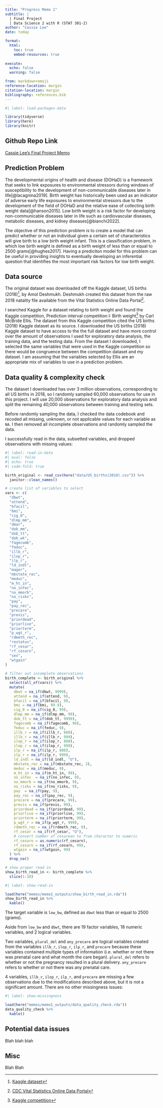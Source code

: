 ```yaml
---
title: "Progress Memo 1"
subtitle: |
  | Final Project 
  | Data Science 2 with R (STAT 301-2)
author: "Cassie Lee"
date: today

format:
  html:
    toc: true
    embed-resources: true
    
execute:
  echo: false
  warning: false

from: markdown+emoji 
reference-location: margin
citation-location: margin
bibliography: references.bib
---
```


```r
#| label: load-packages-data

library(tidyverse)
library(here)
library(knitr)
```

::: {.callout-tip icon="false"}
## Github Repo Link

[Cassie Lee's Final Project Memo](https://github.com/stat301-2-2024-winter/final-project-2-cassielee2025.git)
:::

## Prediction Problem

The developmental origins of health and disease (DOHaD) is a framework that seeks to link exposures to environmental stressors during windows of susceptibility to the development of non-communicable diseases later in life[@lacagnina2019]. Birth weight has historically been used as an indicator of adverse early life exposures to environmental stressors due to the development of the field of DOHaD and the relative ease of collecting birth weight data[@hanson2015]. Low birth weight is a risk factor for developing non-communicable diseases later in life such as cardiovascular diseases, metabolic diseases, and kidney diseases[@bianchi2022]. 

The objective of this prediction problem is to create a model that can predict whether or not an individual given a certain set of characteristics will give birth to a low birth weight infant. This is a classification problem, in which low birth weight is defined as a birth weight of less than or equal to 2500 grams[@hughes2017]. Having a prediciton model for this problem can be useful in providing insights to eventually developing an inferential question that identifies the most important risk factors for low birth weight. 

## Data source

The original dataset was downloaded off the Kaggle dataset, US births (2018)[^1], by Amol Deshmukh. Deshmukh created this dataset from the raw 2018 natality file available from the Vital Statistics Online Data Portal[^2].

I searched Kaggle for a dataset relating to birth weight and found the Kaggle competition, Prediction interval competition I: Birth weight^[[Kaggle competition](https://www.kaggle.com/competitions/prediction-interval-competition-i-birth-weight/discussion/459133)] by Carl McBride Ellis. The dataset from this Kaggle competition cited the US births (2018) Kaggle dataset as its source. I downloaded the US births (2018) Kaggle dataset to have access to the the full dataset and have more control over the amount of observations I used for exploratory data analysis, the training data, and the testing data. From the dataset I downloaded, I selected the same variables that were used in the Kaggle competition so there would be congruence between the competition dataset and my dataset. I am assuming that the variables selected by Ellis are an appropriate mix of variables to use in a prediction problem.

[^1]: [Kaggle dataset](https://www.kaggle.com/datasets/des137/us-births-2018/data)

[^2]: [CDC Vital Statistics Online Data Portal](https://www.cdc.gov/nchs/data_access/vitalstatsonline.htm#Tools)

## Data quality & complexity check

The dataset I downloaded has over 3 million observations, corresponding to all US births in 2018, so I randomly sampled 60,000 observations for use in this project. I will use 20,000 observations for exploratory data analysis and split the remaining 40,000 observations between training and testing sets. 

Before randomly sampling the data, I checked the data codebook and recoded all missing, unknown, or not applicable values for each variable as `NA`. I then removed all incomplete observations and randomly sampled the data. 

I successfully read in the data, subsetted variables, and dropped observations with missing values:
```r
#| label: read-in-data
#| eval: false
#| echo: true
#| code-fold: true

birth_original <- read_csv(here("data/US_births(2018).csv")) %>% 
  janitor::clean_names()

# create list of variables to select
vars <- c(
  "dbwt",
  "attend",
  "bfacil",
  "bmi",
  "cig_0",
  "dlmp_mm",
  "dmar",
  "dob_mm",
  "dob_tt",
  "dob_wk",
  "fagecomb",
  "feduc",
  "illb_r",
  "ilop_r",
  "ilp_r",
  "ld_indl",
  "mager",
  "mbstate_rec",
  "meduc",
  "m_ht_in",
  "no_infec",
  "no_mmorb",
  "no_risks",
  "pay",
  "pay_rec",
  "precare",
  "previs",
  "priordead",
  "priorlive",
  "priorterm",
  "p_wgt_r",
  "rdmeth_rec",
  "restatus",
  "rf_cesar",
  "rf_cesarn",
  "sex",
  "wtgain"
)
  
# filter out incomplete observations
birth_complete <- birth_original %>% 
  select(all_of(vars)) %>% 
  mutate(
    dbwt = na_if(dbwt, 9999),
    attend = na_if(attend, 9),
    bfacil = na_if(bfacil, 9),
    bmi = na_if(bmi, 99.9),
    cig_0 = na_if(cig_0, 99),
    dlmp_mm = na_if(dlmp_mm, 99),
    dob_tt = na_if(dob_tt, 9999),
    fagecomb = na_if(fagecomb, 99),
    feduc = na_if(feduc, 9),
    illb_r = na_if(illb_r, 888),
    illb_r = na_if(illb_r, 999),
    ilop_r = na_if(ilop_r, 888),
    ilop_r = na_if(ilop_r, 999),
    ilp_r = na_if(ilp_r, 888),
    ilp_r = na_if(ilp_r, 999),
    ld_indl = na_if(ld_indl, "U"),
    mbstate_rec = na_if(mbstate_rec, 3),
    meduc = na_if(meduc, 9),
    m_ht_in = na_if(m_ht_in, 99),
    no_infec  = na_if(no_infec, 9),
    no_mmorb = na_if(no_mmorb, 9),
    no_risks = na_if(no_risks, 9),
    pay  = na_if(pay, 9),
    pay_rec = na_if(pay_rec, 9),
    precare = na_if(precare, 99),
    previs = na_if(previs, 99),
    priordead = na_if(priordead, 99),
    priorlive = na_if(priorlive, 99),
    priorterm = na_if(priorterm, 99),
    p_wgt_r = na_if(p_wgt_r, 999),
    rdmeth_rec = na_if(rdmeth_rec, 9),
    rf_cesar = na_if(rf_cesar, "U"),
    # convert number of cesarean to from character to numeric
    rf_cesarn = as.numeric(rf_cesarn),
    rf_cesarn = na_if(rf_cesarn, 99),
    wtgain = na_if(wtgain, 99)
  ) %>% 
  drop_na()

# show proper read in
show_birth_read_in <- birth_complete %>%
  slice(1:10)
```

```r
#| label: show-read-in

load(here("memos/memo1_outputs/show_birth_read_in.rda"))
show_birth_read_in %>% 
  kable()
```

The target variable is `low_bw`, defined as `dbwt` less than or equal to 2500 (grams).

Aside from `low_bw` and `dbwt`, there are 19 factor variables, 18 numeric variables, and 2 logical variables.

Two variables, `plural_del` and `any_precare` are logical variables created from the variables `illb_r`, `ilop_r`,  `ilp_r`, and `precare` because these variables contained multiple types of information (i.e. whether or not there was prenatal care and what month the care began). `plural_del` refers to whether or not the pregnancy resulted in a plural delivery. `any_precare` refers to whether or not there was any prenatal care.

4 variables, `illb_r`, `ilop_r`,  `ilp_r`, and `precare` are missing a few observations due to the modifications described above, but it is not a significant amount. There are no other missingness issues:

```r
#| label: show-missingness

load(here("memos/memo1_outputs/data_quality_check.rda"))
data_quality_check %>% 
  kable()
```


## Potential data issues

Blah blah blah

## Misc

Blah Blah
